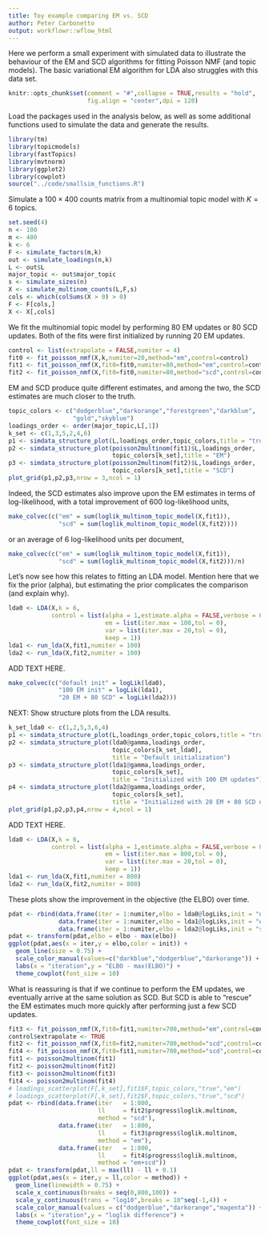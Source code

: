 ```yaml
---
title: Toy example comparing EM vs. SCD
author: Peter Carbonetto
output: workflowr::wflow_html
---
```


Here we perform a small experiment with simulated data to illustrate
the behaviour of the EM and SCD algorithms for fitting Poisson NMF
(and topic models). The basic variational EM algorithm for LDA also
struggles with this data set.

```r
knitr::opts_chunk$set(comment = "#",collapse = TRUE,results = "hold",
                      fig.align = "center",dpi = 120)
```

Load the packages used in the analysis below, as well as some
additional functions used to simulate the data and generate the
results.

```r
library(tm)
library(topicmodels)
library(fastTopics)
library(mvtnorm)
library(ggplot2)
library(cowplot)
source("../code/smallsim_functions.R")
```

Simulate a $100 \times 400$ counts matrix from a multinomial topic
model with $K = 6$ topics.

```r
set.seed(4)
n <- 100
m <- 400
k <- 6
F <- simulate_factors(m,k)
out <- simulate_loadings(n,k)
L <- out$L
major_topic <- out$major_topic
s <- simulate_sizes(n)
X <- simulate_multinom_counts(L,F,s)
cols <- which(colSums(X > 0) > 0)
F <- F[cols,]
X <- X[,cols]
```

We fit the multinomial topic model by performing 80 EM updates or 80
SCD updates. Both of the fits were first initialized by running 20 EM
updates.

```r
control <- list(extrapolate = FALSE,numiter = 4)
fit0 <- fit_poisson_nmf(X,k,numiter=20,method="em",control=control)
fit1 <- fit_poisson_nmf(X,fit0=fit0,numiter=80,method="em",control=control)
fit2 <- fit_poisson_nmf(X,fit0=fit0,numiter=80,method="scd",control=control)
```

EM and SCD produce quite different estimates, and among the two, the
SCD estimates are much closer to the truth.

```r
topic_colors <- c("dodgerblue","darkorange","forestgreen","darkblue",
                  "gold","skyblue")
loadings_order <- order(major_topic,L[,1])
k_set <- c(1,3,5,2,4,6)
p1 <- simdata_structure_plot(L,loadings_order,topic_colors,title = "true")
p2 <- simdata_structure_plot(poisson2multinom(fit1)$L,loadings_order,
                             topic_colors[k_set],title = "EM")
p3 <- simdata_structure_plot(poisson2multinom(fit2)$L,loadings_order,
                             topic_colors[k_set],title = "SCD")
plot_grid(p1,p2,p3,nrow = 3,ncol = 1)
```

Indeed, the SCD estimates also improve upon the EM estimates in terms
of log-likelihood, with a total improvement of 600 log-likelihood units,

```r
make_colvec(c("em" = sum(loglik_multinom_topic_model(X,fit1)),
              "scd" = sum(loglik_multinom_topic_model(X,fit2))))
```

or an average of 6 log-likelihood units per document,

```r
make_colvec(c("em" = sum(loglik_multinom_topic_model(X,fit1)),
              "scd" = sum(loglik_multinom_topic_model(X,fit2)))/n)
```

Let's now see how this relates to fitting an LDA model. Mention here
that we fix the prior (alpha), but estimating the prior complicates
the comparison (and explain why).

```r
lda0 <- LDA(X,k = 6,
            control = list(alpha = 1,estimate.alpha = FALSE,verbose = 0,
  					       em = list(iter.max = 100,tol = 0),
                           var = list(iter.max = 20,tol = 0),
                           keep = 1))
lda1 <- run_lda(X,fit1,numiter = 100)
lda2 <- run_lda(X,fit2,numiter = 100)
```

ADD TEXT HERE.

```r
make_colvec(c("default init" = logLik(lda0),
              "100 EM init" = logLik(lda1),
              "20 EM + 80 SCD" = logLik(lda2)))
```

NEXT: Show structure plots from the LDA results.

```r
k_set_lda0 <- c(1,2,5,3,6,4)
p1 <- simdata_structure_plot(L,loadings_order,topic_colors,title = "true")
p2 <- simdata_structure_plot(lda0@gamma,loadings_order,
                             topic_colors[k_set_lda0],
							 title = "Default initialization")
p3 <- simdata_structure_plot(lda1@gamma,loadings_order,
                             topic_colors[k_set],
							 title = "Initialized with 100 EM updates")
p4 <- simdata_structure_plot(lda2@gamma,loadings_order,
                             topic_colors[k_set],
							 title = "Initialized with 20 EM + 80 SCD updates")
plot_grid(p1,p2,p3,p4,nrow = 4,ncol = 1)
```

ADD TEXT HERE.

```r
lda0 <- LDA(X,k = 6,
            control = list(alpha = 1,estimate.alpha = FALSE,verbose = 0,
  					       em = list(iter.max = 800,tol = 0),
                           var = list(iter.max = 20,tol = 0),
                           keep = 1))
lda1 <- run_lda(X,fit1,numiter = 800)
lda2 <- run_lda(X,fit2,numiter = 800)
```

These plots show the improvement in the objective (the ELBO) over time.

```r
pdat <- rbind(data.frame(iter = 1:numiter,elbo = lda0@logLiks,init = "none"),
              data.frame(iter = 1:numiter,elbo = lda1@logLiks,init = "em"),
              data.frame(iter = 1:numiter,elbo = lda2@logLiks,init = "scd"))
pdat <- transform(pdat,elbo = elbo - max(elbo))
ggplot(pdat,aes(x = iter,y = elbo,color = init)) +
  geom_line(size = 0.75) +
  scale_color_manual(values=c("darkblue","dodgerblue","darkorange")) +
  labs(x = "iteration",y = "ELBO - max(ELBO)") +
  theme_cowplot(font_size = 10)
```

What is reassuring is that if we continue to perform the EM updates,
we eventually arrive at the same solution as SCD. But SCD is able to
"rescue" the EM estimates much more quickly after performing just a
few SCD updates.

```r
fit3 <- fit_poisson_nmf(X,fit0=fit1,numiter=700,method="em",control=control)
control$extrapolate <- TRUE
fit2 <- fit_poisson_nmf(X,fit0=fit2,numiter=700,method="scd",control=control)
fit4 <- fit_poisson_nmf(X,fit0=fit1,numiter=700,method="scd",control=control)
fit1 <- poisson2multinom(fit1)
fit2 <- poisson2multinom(fit2)
fit3 <- poisson2multinom(fit3)
fit4 <- poisson2multinom(fit4)
# loadings_scatterplot(F[,k_set],fit1$F,topic_colors,"true","em")
# loadings_scatterplot(F[,k_set],fit2$F,topic_colors,"true","scd")
pdat <- rbind(data.frame(iter   = 1:800,
			             ll     = fit2$progress$loglik.multinom,
						 method = "scd"),
              data.frame(iter   = 1:800,
                         ll     = fit3$progress$loglik.multinom,
                         method = "em"),
			  data.frame(iter   = 1:800,
			             ll     = fit4$progress$loglik.multinom,
			             method = "em+scd"))
pdat <- transform(pdat,ll = max(ll) - ll + 0.1)
ggplot(pdat,aes(x = iter,y = ll,color = method)) +
  geom_line(linewidth = 0.75) +
  scale_x_continuous(breaks = seq(0,800,100)) +
  scale_y_continuous(trans = "log10",breaks = 10^seq(-1,4)) +
  scale_color_manual(values = c("dodgerblue","darkorange","magenta")) +
  labs(x = "iteration",y = "loglik difference") +
  theme_cowplot(font_size = 10)
```

